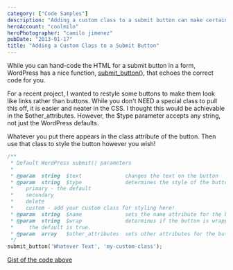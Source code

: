 ```yaml
---
category: ["Code Samples"]
description: "Adding a custom class to a submit button can make certain designs easier to manage. Check out this super-simple solution."
heroAccount: "coolmilo"
heroPhotographer: "camilo jimenez"
pubDate: "2013-01-17"
title: "Adding a Custom Class to a Submit Button"
---
```


While you can hand-code the HTML for a submit button in a form, WordPress has a nice function, [submit_button()](https://codex.wordpress.org/Function_Reference/submit_button), that echoes the correct code for you.

For a recent project, I wanted to restyle some buttons to make them look like links rather than buttons. While you don't NEED a special class to pull this off, it is easier and neater in the CSS. I thought this would be achievable in the $other_attributes. However, the $type parameter accepts any string, not just the WordPress defaults.

Whatever you put there appears in the class attribute of the button. Then use that class to style the button however you wish!

```php
/**
 * Default WordPress submit() parameters
 *
 * @param  string  $text              changes the text on the button
 * @param  string  $type              determines the style of the button. WordPress styling options:
 *    primary - the default
 *    secondary
 *    delete
 *    custom - add your custom class for styling here!
 * @param  string  $name              sets the name attribute for the button, its "Submit" by default.
 * @param  string  $wrap              determines if the button is wrapped in paragraphs tags or not,
 *     the default is true.
 * @param  array   $other_attributes  sets other attributes for the button.
 */
submit_button('Whatever Text', 'my-custom-class');
```

[Gist of the code above](https://gist.github.com/slushman/a32d7d8f5bbd4fa04602)
